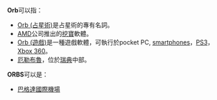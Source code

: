 '''Orb'''可以指：

* [[Orb_(占星術)|Orb (占星術)]]是占星術的專有名詞。
* [[AMD|AMD]]公司推出的[[挖寶|挖寶]]軟體。
* [[Orb_(遊戲)|Orb (遊戲)]]是一種遊戲軟體，可執行於pocket PC, [[smartphones|smartphones]]，[[PS3|PS3]]，[[Xbox_360|Xbox 360]]。
* [[厄勒布魯|厄勒布魯]]，位於[[瑞典|瑞典]]中部。

'''ORBS'''可以是：
* [[巴格達國際機場|巴格達國際機場]]

{{消歧义|Cat=三字拉丁字母缩写消歧义}}